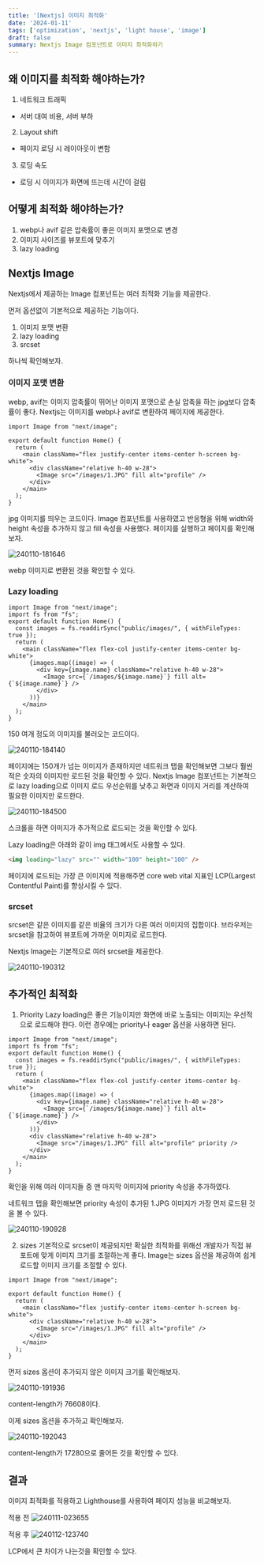 ```yaml
---
title: '[Nextjs] 이미지 최적화'
date: '2024-01-11'
tags: ['optimization', 'nextjs', 'light house', 'image']
draft: false
summary: Nextjs Image 컴포넌트로 이미지 최적화하기
---
```


## 왜 이미지를 최적화 해야하는가?

1. 네트워크 트래픽

- 서버 대여 비용, 서버 부하

2. Layout shift

- 페이지 로딩 시 레이아웃이 변함

3. 로딩 속도

- 로딩 시 이미지가 화면에 뜨는데 시간이 걸림

## 어떻게 최적화 해야하는가?

1. webp나 avif 같은 압축률이 좋은 이미지 포맷으로 변경
2. 이미지 사이즈를 뷰포트에 맞추기
3. lazy loading

## Nextjs Image

Nextjs에서 제공하는 Image 컴포넌트는 여러 최적화 기능을 제공한다.

먼저 옵션없이 기본적으로 제공하는 기능이다.

1. 이미지 포맷 변환
2. lazy loading
3. srcset

하나씩 확인해보자.

### 이미지 포맷 변환

webp, avif는 이미지 압축률이 뛰어난 이미지 포맷으로 손실 압축을 하는 jpg보다 압축률이 좋다.
Nextjs는 이미지를 webp나 avif로 변환하여 페이지에 제공한다.

```typescript:page.tsx
import Image from "next/image";

export default function Home() {
  return (
    <main className="flex justify-center items-center h-screen bg-white">
      <div className="relative h-40 w-28">
        <Image src="/images/1.JPG" fill alt="profile" />
      </div>
    </main>
  );
}
```

jpg 이미지를 띄우는 코드이다.
Image 컴포넌트를 사용하였고 반응형을 위해 width와 height 속성을 추가하지 않고 fill 속성을 사용했다.
페이지를 실행하고 페이지를 확인해보자.

![240110-181646](/static/images/image-optimization/240110-181646.png)

webp 이미지로 변환된 것을 확인할 수 있다.

### Lazy loading

```typescript:page.tsx
import Image from "next/image";
import fs from "fs";
export default function Home() {
  const images = fs.readdirSync("public/images/", { withFileTypes: true });
  return (
    <main className="flex flex-col justify-center items-center bg-white">
      {images.map((image) => (
        <div key={image.name} className="relative h-40 w-28">
          <Image src={`/images/${image.name}`} fill alt={`${image.name}`} />
        </div>
      ))}
    </main>
  );
}
```

150 여개 정도의 이미지를 불러오는 코드이다.

![240110-184140](/static/images/image-optimization/240110-184140.png)

페이지에는 150개가 넘는 이미지가 존재하지만 네트워크 탭을 확인해보면 그보다 훨씬 적은 숫자의 이미지만 로드된 것을 확인할 수 있다.
Nextjs Image 컴포넌트는 기본적으로 lazy loading으로 이미지 로드 우선순위를 낮추고 화면과 이미지 거리를 계산하여 필요한 이미지만 로드한다.

![240110-184500](/static/images/image-optimization/240110-184500.png)

스크롤을 하면 이미지가 추가적으로 로드되는 것을 확인할 수 있다.

Lazy loading은 아래와 같이 img 태그에서도 사용할 수 있다.

```html
<img loading="lazy" src="" width="100" height="100" />
```

페이지에 로드되는 가장 큰 이미지에 적용해주면 core web vital 지표인 LCP(Largest Contentful Paint)를 향상시킬 수 있다.

### srcset

srcset은 같은 이미지를 같은 비율의 크기가 다른 여러 이미지의 집합이다.
브라우저는 srcset을 참고하여 뷰포트에 가까운 이미지로 로드한다.

Nextjs Image는 기본적으로 여러 srcset을 제공한다.

![240110-190312](/static/images/image-optimization/240110-190312.png)

## 추가적인 최적화

1. Priority
   Lazy loading은 좋은 기능이지만 화면에 바로 노출되는 이미지는 우선적으로 로드해야 한다.
   이런 경우에는 priority나 eager 옵션을 사용하면 된다.

```typescript:page.tsx
import Image from "next/image";
import fs from "fs";
export default function Home() {
  const images = fs.readdirSync("public/images/", { withFileTypes: true });
  return (
    <main className="flex flex-col justify-center items-center bg-white">
      {images.map((image) => (
        <div key={image.name} className="relative h-40 w-28">
          <Image src={`/images/${image.name}`} fill alt={`${image.name}`} />
        </div>
      ))}
      <div className="relative h-40 w-28">
        <Image src="/images/1.JPG" fill alt="profile" priority />
      </div>
    </main>
  );
}

```

확인을 위해 여러 이미지들 중 맨 마지막 이미지에 priority 속성을 추가하였다.

네트워크 탭을 확인해보면 priority 속성이 추가된 1.JPG 이미지가 가장 먼저 로드된 것을 볼 수 있다.

![240110-190928](/static/images/image-optimization/240110-190928.png)

2. sizes
   기본적으로 srcset이 제공되지만 확실한 최적화를 위해선 개발자가 직접 뷰포트에 맞게 이미지 크기를 조절하는게 좋다.
   Image는 sizes 옵션을 제공하여 쉽게 로드할 이미지 크기를 조절할 수 있다.

```typescript:page.tsx
import Image from "next/image";

export default function Home() {
  return (
    <main className="flex justify-center items-center h-screen bg-white">
      <div className="relative h-40 w-28">
        <Image src="/images/1.JPG" fill alt="profile" />
      </div>
    </main>
  );
}
```

먼저 sizes 옵션이 추가되지 않은 이미지 크기를 확인해보자.

![240110-191936](/static/images/image-optimization/240110-191936.png)

content-length가 76608이다.

이제 sizes 옵션을 추가하고 확인해보자.

![240110-192043](/static/images/image-optimization/240110-192043.png)

content-length가 17280으로 줄어든 것을 확인할 수 있다.

## 결과

이미지 최적화를 적용하고 Lighthouse를 사용하여 페이지 성능을 비교해보자.

적용 전
![240111-023655](/static/images/image-optimization/240111-023655.png)

적용 후
![240112-123740](/static/images/image-optimization/240112-123740.png)

LCP에서 큰 차이가 나는것을 확인할 수 있다.
